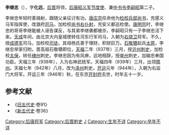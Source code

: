{{for|李茂贞的义子李继忠|李继忠 (唐朝)}}
{{No footnotes|time=2020-11-30T05:28:19+00:00}}
'''李继忠'''（{{bd|896年||946年|catIdx=L}}），字'''化远'''，[[后晋|后晋]]将领，[[后唐|后唐]][[昭义军节度使|昭义军节度使]]、兼[[中书令|中书令]][[李嗣昭|李嗣昭]]第二子。

李继忠年轻时善骑射，跟随父亲征讨有功，[[唐庄宗|唐庄宗]]任命他为[[检校|检校]][[兵部尚书|兵部尚书]]，充感义马军指挥使，改潞府[[司马|司马]]，加检校[[尚书右仆射|尚书右仆射]]，充安义都巡检使。[[唐明宗|唐明宗]]时，李继忠的哥哥李继能被人诬告谋反，与其弟李继袭都被杀，李嗣昭只有一子李继忠活下来。[[天成_(后唐)|天成]]年间，由北京大内皇城使转任河东行军司马，入朝为[[右骁卫|右骁卫]]将军。不久，授[[成德军|成德军]]司马，加检校[[司徒|司徒]]。其母杨氏善于理财，积财巨万。[[石敬瑭|石敬瑭]]起兵[[太原|太原]]，李继忠举家归附。晋高祖石敬瑭即位，[[天福_(后晋)|天福]]二年（937年）三月，授[[沂州|沂州]][[刺史|刺史]]，加检校[[太保|太保]]，转任[[棣州|棣州]]刺史。李继忠因为有风痹，远地相辞，授[[单州|单州]]刺史，加输忠奉国功臣。天福三年（938年），入为右神武统军。天福四年（939年）三月，出领[[隰州|隰州]]。天福七年（942年）八月，改为[[泽州|泽州]]刺史。[[开运_(后晋)|开运]]元年（944年），入朝为右监门大将军。开运三年（946年）秋，在东京[[开封府|开封府]]去世，时年五十一岁。

==参考文献==
* 《[[旧五代史|旧五代史]]·卷91》
* 《[[新五代史|新五代史]]·卷36》

{{DEFAULTSORT:L}}
[[Category:后唐将军|Category:后唐将军]]
[[Category:后晋刺史|Category:后晋刺史]]
[[Category:李姓|J]]
[[Category:生年不详|Category:生年不详]]
[[Category:卒年不详|Category:卒年不详]]